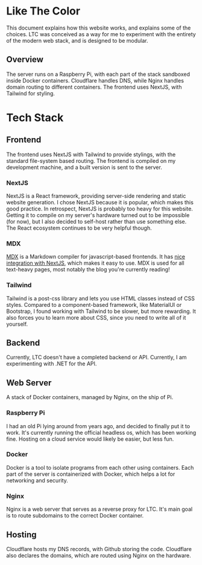# Like The Color

This document explains how this website works, and explains some of the choices. LTC was conceived as a way for me to experiment with the entirety of the modern web stack, and is designed to be modular.

## Overview

The server runs on a Raspberry Pi, with each part of the stack sandboxed inside Docker containers. Cloudflare handles DNS, while Nginx handles domain routing to different containers. The frontend uses NextJS, with Tailwind for styling.

# Tech Stack

## Frontend

The frontend uses NextJS with Tailwind to provide stylings, with the standard file-system based routing. The frontend is compiled on my development machine, and a built version is sent to the server.

### NextJS

NextJS is a React framework, providing server-side rendering and static website generation. I chose NextJS because it is popular, which makes this good practice. In retrospect, NextJS is probably too heavy for this website. Getting it to compile on my server's hardware turned out to be impossible (for now), but I also decided to self-host rather than use something else. The React ecosystem continues to be very helpful though.

### MDX

[MDX](https://mdxjs.com/) is a Markdown compiler for javascript-based frontends. It has [nice integration with NextJS](https://nextjs.org/docs/app/building-your-application/configuring/mdx), which makes it easy to use. MDX is used for all text-heavy pages, most notably the blog you're currently reading!

### Tailwind

Tailwind is a post-css library and lets you use HTML classes instead of CSS styles. Compared to a component-based framework, like MaterialUI or Bootstrap, I found working with Tailwind to be slower, but more rewarding. It also forces you to learn more about CSS, since you need to write all of it yourself.

## Backend

Currently, LTC doesn't have a completed backend or API. Currently, I am experimenting with .NET for the API.

## Web Server

A stack of Docker containers, managed by Nginx, on the ship of Pi.

### Raspberry Pi

I had an old Pi lying around from years ago, and decided to finally put it to work. It's currently running the official headless os, which has been working fine. Hosting on a cloud service would likely be easier, but less fun.

### Docker

Docker is a tool to isolate programs from each other using containers. Each part of the server is containerized with Docker, which helps a lot for networking and security.

### Nginx

Nginx is a web server that serves as a reverse proxy for LTC. It's main goal is to route subdomains to the correct Docker container.

## Hosting

Cloudflare hosts my DNS records, with Github storing the code. Cloudflare also declares the domains, which are routed using Nginx on the hardware.
